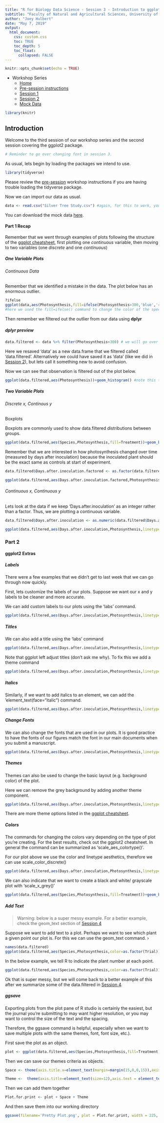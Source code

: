 ```yaml
---
title: "R for Biology Data Science - Session 3 - Introduction to ggplot2 part 2"
subtitle: "Faculty of Natural and Agricultural Sciences, University of Pretoria"
author: "Joey Hulbert"
date: "May 7, 2019"
output: 
  html_document:
    css: custom.css
    toc: TRUE 
    toc_depth: 5
    toc_float:
      collapsed: FALSE
---
```

<script>
    $(document).ready(function() {
      $items = $('div#TOC li');
      $items.each(function(idx) {
        num_ul = $(this).parentsUntil('#TOC').length;
        $(this).css({'text-indent': num_ul * 10, 'padding-left': 0});
      });
    });
</script>

```r
knitr::opts_chunk$set(echo = TRUE)
```

* Workshop Series
    + [Home](http://jmhulbert.github.io/r/bio/)
    + [Pre-session instructions](http://jmhulbert.github.io/r/bio/pre)
    + [Session 1](http://jmhulbert.github.io/r/bio/s1)
    + [Session 2](http://jmhulbert.github.io/r/bio/s2)
    + [Mock Data](http://jmhulbert.github.io/r/bio/data)
    

```r
library(knitr)
```


## Introduction

Welcome to the third session of our workshop series and the second session covering the ggplot2 package. 

```r
# Reminder to go over changing font in session 3. 
```

As usual, lets begin by loading the packages we intend to use. 

```r
library(tidyverse)
```

Please review the [pre-session](http://jmhulbert.github.io/r/bio/pre) workshop instructions if you are having trouble loading the tidyverse package. 

Now we can import our data as usual.

```r
data <- read.csv("Silver Tree Study.csv") #again, for this to work, you need to have the data saved into your working directory. Altneratively, you can set the directory where your data is as your working directory.
```

You can download the mock data [here](http://jmhulbert.github.io/r/bio/data).

#### Part 1 Recap

Remember that we went through examples of plots following the structure of the [ggplot cheatsheet](https://github.com/rstudio/cheatsheets/raw/master/data-visualization-2.1.pdf), first plotting one *continuous* variable, then moving to two variables (one *discrete* and one *continuous*)

##### One Variable Plots


###### Continuous Data

Remember that we identified a mistake in the data. The plot below has an enormous outlier. 

```r
?ifelse
ggplot(data,aes(Photosynthesis,fill=ifelse(Photosynthesis>300,'blue','red')))+geom_histogram()+guides(fill=FALSE) #note that this is only a one variable plot (only x, not x and y). 
#here we used the fill=ifelse() command to change the color of the specific observation.
```

Then remember we filtered out the outlier from our data using **dplyr**

##### dplyr preview

```r
data.filtered <- data %>% filter(Photosynthesis<300) # we will go over the structure of this after our Session 2 recap. 
```

Here we resaved 'data' as a new data.frame that we filtered called 'data.filtered'. Alternatively we could have saved it as 'data' (like we did in [Session 2](http://jmhulbert.github.io/r/bio/s2)), but lets call it something new to avoid confusion. 

Now we can see that observation is filtered out of the plot below.

```r
ggplot(data.filtered,aes(Photosynthesis))+geom_histogram() #note this time we used 'data.filtered'.
```

##### Two Variable Plots

###### Discrete x, Continous y

####### Boxplots

Boxplots are commonly used to show data.filtered distributions between groups. 

```r
ggplot(data.filtered,aes(Species,Photosynthesis,fill=Treatment))+geom_boxplot(position="dodge") +coord_flip()
```

Remember that we are interested in how photosynthesis changed over time (measured by days after inoculation) because the inoculated plant should be the exact same as controls at start of experiment. 

```r
data.filtered$Days.after.inoculation.factored <- as.factor(data.filtered$Days.after.inoculation) #this time I created a new column rather than save over the other column.
```

```r
ggplot(data.filtered,aes(Days.after.inoculation.factored,Photosynthesis,fill=Species))+geom_boxplot(position="dodge")+facet_wrap(~Treatment,ncol=1)
```


###### Continuous x, Continuous y

Lets look at the data if we keep 'Days.after.inoculation' as an integer rather than a factor. Thus, we are plotting a continuous variable. 

```r
data.filtered$Days.after.inoculation <- as.numeric(data.filtered$Days.after.inoculation)
```

```r
ggplot(data.filtered,aes(Days.after.inoculation,Photosynthesis,linetype=Treatment,color=Species))+geom_smooth(method=lm)
```


### Part 2

#### ggplot2 Extras
##### Labels

There were a few examples that we didn't get to last week that we can go through now quickly. 

First, lets customize the labels of our plots. Suppose we want our x and y labels to be cleaner and more accurate. 

We can add custom labels to our plots using the 'labs' command.

```r
ggplot(data.filtered,aes(Days.after.inoculation,Photosynthesis,linetype=Treatment,color=Species))+geom_smooth(method=lm) +labs(x="Days after inoculation",y=expression(Phyotosnytheic~Response~(µmol~m^{-2}~s^{-1}))) #note the crazy notation for adding superscripts
```

##### Titles

We can also add a title using the 'labs' command

```r
ggplot(data.filtered,aes(Days.after.inoculation,Photosynthesis,linetype=Treatment,color=Species))+geom_smooth(method=lm) +labs(x="Days after inoculation",y="Photosynthesis",title="Photosnythetic Response")
```

Note that ggplot left adjust titles (don't ask me why). To fix this we add a theme command


```r
ggplot(data.filtered,aes(Days.after.inoculation,Photosynthesis,linetype=Treatment,color=Species))+geom_smooth(method=lm) +labs(x="Days after inoculation",y="Photosynthesis",title="Photosnythetic Response")+theme(plot.title = element_text(hjust = 0.5))
```


##### Italics

Similarly, if we want to add italics to an element, we can add the 'element_text(face="italic") command.

```r
ggplot(data.filtered,aes(Days.after.inoculation,Photosynthesis,linetype=Treatment,color=Species))+geom_smooth(method=lm) +labs(x="Days after inoculation",y="Photosynthesis",title="Photosnythetic Response") +theme(axis.text.y=element_text(face="italic"), plot.title = element_text(hjust = 0.5,face="italic")) #notice we added italics to the y axis text and the title in this example
```

##### Change Fonts

We can also change the fonts that are used in our plots. It is good practice to have the fonts of our figures match the font in our main documents when you submit a manuscript. 

```r
ggplot(data.filtered,aes(Days.after.inoculation,Photosynthesis,linetype=Treatment,color=Species))+geom_smooth(method=lm) +labs(x="Days after inoculation",y="Photosynthesis",title="Photosnythetic Response") +theme(axis.text.y=element_text(face="italic"), plot.title = element_text(hjust = 0.5,face="italic"),text=element_text(family="Times New Roman")) #this time we a command for the text object to specify a font. 
```



##### Themes

Themes can also be used to change the basic layout (e.g. background color) of the plot.

Here we can remove the grey background by adding another theme component. 

```r
ggplot(data.filtered,aes(Days.after.inoculation,Photosynthesis,linetype=Treatment,color=Species))+geom_smooth(method=lm) +labs(x="Days after inoculation",y="Photosynthesis",title="Photosnythetic Response")+theme(plot.title = element_text(hjust = 0.5)) +theme_bw()
```

There are more theme options listed in the [ggplot cheatsheet](https://github.com/rstudio/cheatsheets/raw/master/data.filtered-visualization-2.1.pdf). 


##### Colors

The commands for changing the colors vary depending on the type of plot you're creating. For the best results, check out the ggplot2 cheatsheet. In general the command can be summarized as 'scale_aes_colortype()'.

For our plot above we use the color and linetype aesthetics, therefore we can use scale_color_discrete()

```r
ggplot(data.filtered,aes(Days.after.inoculation,Photosynthesis,linetype=Treatment,color=Species))+geom_smooth(method=lm) +labs(x="Days after inoculation",y="Photosynthesis",title="Photosnythetic Response")+theme(plot.title = element_text(hjust = 0.5)) +theme_bw() +scale_color_brewer(palette="Reds")
```

We can also indicate that we want to create a black and white/ grayscale plot with 'scale_x_grey()'


```r
ggplot(data.filtered,aes(Species,Photosynthesis,fill=Treatment))+geom_boxplot(position="dodge") +coord_flip() +theme_bw()+scale_fill_grey()
```

##### Add Text

> Warning: below is a super messy example. For a better example, check the geom_text section of [Session 4](http://jmhulbert.github.io/r/bio/s4)

Suppose we want to add text to a plot. Perhaps we want to see which plant a given point our plot is. For this we can use the geom_text command. ›

```r
names(data.filtered)
ggplot(data.filtered,aes(Species,Photosynthesis,color=as.factor(Trial)))+geom_point(position="jitter") +coord_flip()+facet_wrap(~Treatment) +theme_bw()+guides(color=FALSE)
```

In the below example, we tell R to indicate the plant number at each point. 

```r
ggplot(data.filtered,aes(Species,Photosynthesis,color=as.factor(Trial)))+geom_point(position="jitter") +coord_flip()+facet_wrap(~Treatment) +theme_bw()+guides(color=FALSE)+geom_text(aes(label=Plant.Number),position="jitter") #here we also specify the position="jitter" in the geom_text() command
```

Ok that is super messy, but we will come back to a better example of this after we summarize some of the data.filtered in [Session 4](http://jmhulbertgithub.io/r/bio/s4).


##### ggsave

Exporting plots from the plot pane of R studio is certainly the easiest, but the journal you're submitting to may want higher resolution, or you may want to control the size of the text and the spacing. 

Therefore, the ggsave command is helpful, especially when we want to save multiple plots with the same themes, font, font size, etc.). 

First save the plot as an object.

```r
plot <- ggplot(data.filtered,aes(Species,Photosynthesis,fill=Treatment))+geom_boxplot(position="dodge") +coord_flip()+scale_fill_grey()
```

Then we can save our themes criteria as objects.

```r
Space <- theme(axis.title.x=element_text(margin=margin(15,0,0,15)),axis.title.y=element_text(margin=margin(0,15,0,0))) # adds space between x axis text and x axis title

Theme <-  theme(axis.title=element_text(size=12),axis.text = element_text(size=12),strip.text.x=element_text(size=12),axis.text.y = element_text(face="italic"),plot.title = element_text(hjust = 0.5)) +theme_bw()

```

Then we can add them together

```r
Plot.for.print <- plot + Space + Theme
```

And then save them into our working directory 

```r
ggsave(filename='Pretty Plot.png', plot = Plot.for.print, width = 225, height = 110,unit="mm",dpi = 300, limitsize = TRUE) # note that you can specify any directory or folder you want to save it by typing the whole path (e.g. './figures/pretty plot.png'). 
```


